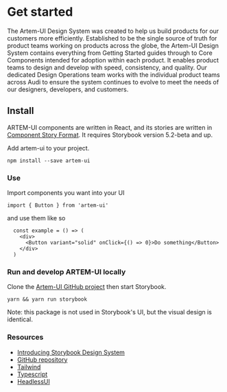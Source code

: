 <!-- Introduction.stories.mdx -->


<Meta title="Documentation/Introduction" />

# Get started

The Artem-UI Design System was created to help us build products for our
customers more efficiently. Established to be the single source of truth for
product teams working on products across the globe, the Artem-UI Design
System contains everything from Getting Started guides through to Core
Components intended for adoption within each product. It enables product
teams to design and develop with speed, consistency, and quality. Our
dedicated Design Operations team works with the individual product teams
across Audi to ensure the system continues to evolve to meet the needs of
our designers, developers, and customers.

## Install

ARTEM-UI components are written in React, and its stories are written in [Component Story Format](https://medium.com/storybookjs/component-story-format-66f4c32366df). It requires Storybook version 5.2-beta and up.

Add artem-ui to your project.

`npm install --save artem-ui`

### **Use**

Import components you want into your UI

`import { Button } from 'artem-ui'`

and use them like so

```
  const example = () => (
    <div>
      <Button variant="solid" onClick={() => 0}>Do something</Button>
    </div>
  )
```

### **Run and develop ARTEM-UI locally**

Clone the [Artem-UI GitHub project](https://github.com/silvi97lila/artem-ui) then start Storybook.

`yarn && yarn run storybook`

Note: this package is not used in Storybook's UI, but the visual design is identical.

### **Resources**

- [Introducing Storybook Design System](https://medium.com/storybookjs/introducing-storybook-design-system-23fd9b1ac3c0)
- [GitHub repository](https://github.com/silvi97lila/artem-ui)
- [Tailwind](https://tailwindcss.com/)
- [Typescript](https://www.typescriptlang.org/)
- [HeadlessUI](https://headlessui.com/)
